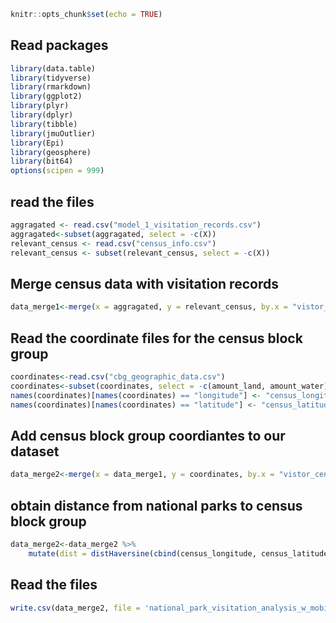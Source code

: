 
```{r setup, include=FALSE}
knitr::opts_chunk$set(echo = TRUE)
```

## Read packages

```{r,warning=FALSE,message=FALSE, include=FALSE}
library(data.table)
library(tidyverse)
library(rmarkdown)
library(ggplot2)
library(plyr)
library(dplyr)
library(tibble)
library(jmuOutlier)
library(Epi)
library(geosphere)
library(bit64)
options(scipen = 999)
```


## read the files
```{r}
aggragated <- read.csv("model_1_visitation_records.csv")
aggragated<-subset(aggragated, select = -c(X))
relevant_census <- read.csv("census_info.csv")
relevant_census <- subset(relevant_census, select = -c(X))
```

## Merge census data with visitation records 
```{r}
data_merge1<-merge(x = aggragated, y = relevant_census, by.x = "vistor_census_block", by.y="Geo_FIPS", all.x = TRUE)
```

## Read the coordinate files for the census block group
```{r}
coordinates<-read.csv("cbg_geographic_data.csv")
coordinates<-subset(coordinates, select = -c(amount_land, amount_water))
names(coordinates)[names(coordinates) == "longitude"] <- "census_longitude"
names(coordinates)[names(coordinates) == "latitude"] <- "census_latitude"

```

## Add census block group coordiantes to our dataset 
```{r}
data_merge2<-merge(x = data_merge1, y = coordinates, by.x = "vistor_census_block", by.y="census_block_group", all.x = TRUE)
```


## obtain distance from national parks to census block group
```{r}
data_merge2<-data_merge2 %>%  
    mutate(dist = distHaversine(cbind(census_longitude, census_latitude), cbind(park_longitude, park_latitude)))
```


## Read the files
```{r}
write.csv(data_merge2, file = 'national_park_visitation_analysis_w_mobile_phone_data/volume/data/processed/processed_model_1.csv')
```
